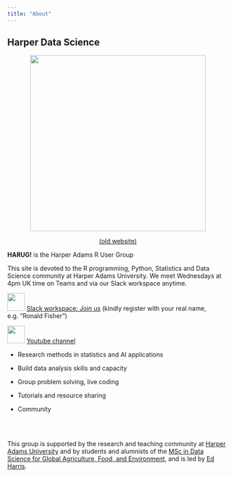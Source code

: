```yaml
---
title: "About"
---
```


## Harper Data Science

<center>

![](img/hex-pad.png){width="400"}

[(old website)](https://ha-data-science.github.io/)

</center>

**HARUG!** is the Harper Adams R User Group

This site is devoted to the R programming, Python, Statistics and Data Science community at Harper Adams University. We meet Wednesdays at 4pm UK time on Teams and via our Slack workspace anytime.

![](img/slack.png){width="40"} [Slack workspace: Join us](https://join.slack.com/t/harper-adams-rug/shared_invite/zt-azcm9z6s-WsY9JXvAs8DW1DLQuU3USg) (kindly register with your real name, e.g. "Ronald Fisher")

![](img/youtube.png){width="40"} [Youtube channel](https://www.youtube.com/channel/UCOEuOH6cY8yisodud25hb7w) 

-   Research methods in statistics and AI applications

-   Build data analysis skills and capacity

-   Group problem solving, live coding

-   Tutorials and resource sharing

-   Community

<br><br>

This group is supported by the research and teaching community at [Harper Adams University](https://www.harper-adams.ac.uk/ "Harper Adams University") and by students and alumnists of the [MSc in Data Science for Global Agriculture, Food, and Environment](https://www.harper-adams.ac.uk/courses/postgraduate/201194/data-science-for-global-agriculture-food-and-environment "MSc in Data Science"), and is led by [Ed Harris](https://www.harper-adams.ac.uk/general/staff/profile/201620/Edwin-Harris/ "Ed's Faculty page").
